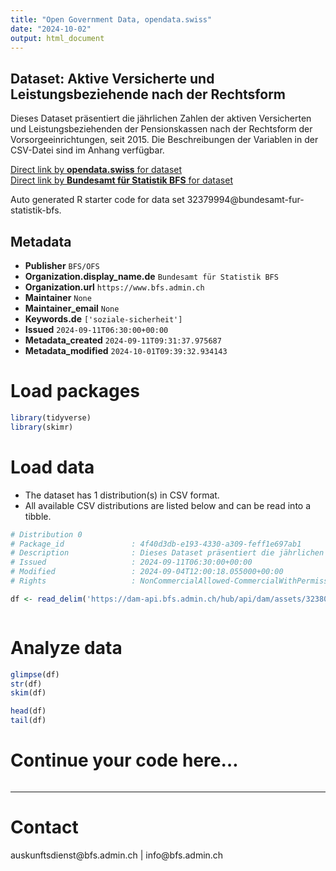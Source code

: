 ```yaml
---
title: "Open Government Data, opendata.swiss"
date: "2024-10-02"
output: html_document
---
```


## Dataset: Aktive Versicherte und Leistungsbeziehende nach der Rechtsform

Dieses Dataset präsentiert die jährlichen Zahlen der aktiven Versicherten und Leistungsbeziehenden der Pensionskassen nach der Rechtsform der Vorsorgeeinrichtungen, seit 2015. Die Beschreibungen der Variablen in der CSV-Datei sind im Anhang verfügbar.

[Direct link by **opendata.swiss** for dataset](https://opendata.swiss/de/dataset/aktive-versicherte-und-leistungsbeziehende-nach-der-rechtsform)<br>
[Direct link by **Bundesamt für Statistik BFS** for dataset](https://www.bfs.admin.ch/asset/de/ts-x-13.03.03-PK-A.01.4.Z-d)

Auto generated R starter code for data set 32379994@bundesamt-fur-statistik-bfs.

## Metadata

- **Publisher** `BFS/OFS`
- **Organization.display_name.de** `Bundesamt für Statistik BFS`
- **Organization.url** `https://www.bfs.admin.ch`
- **Maintainer** `None`
- **Maintainer_email** `None`
- **Keywords.de** `['soziale-sicherheit']`
- **Issued** `2024-09-11T06:30:00+00:00`
- **Metadata_created** `2024-09-11T09:31:37.975687`
- **Metadata_modified** `2024-10-01T09:39:32.934143`


# Load packages

```r

library(tidyverse)
library(skimr)

```

# Load data

-   The dataset has 1 distribution(s) in CSV format.
-   All available CSV distributions are listed below and can be read into a tibble.

```r

# Distribution 0
# Package_id               : 4f40d3db-e193-4330-a309-feff1e697ab1
# Description              : Dieses Dataset präsentiert die jährlichen Zahlen der aktiven Versicherten und Leistungsbeziehenden der Pensionskassen nach der Rechtsform der Vorsorgeeinrichtungen, seit 2015. Die Beschreibungen der Variablen in der CSV-Datei sind im Anhang verfügbar.
# Issued                   : 2024-09-11T06:30:00+00:00
# Modified                 : 2024-09-04T12:00:18.055000+00:00
# Rights                   : NonCommercialAllowed-CommercialWithPermission-ReferenceRequired

df <- read_delim('https://dam-api.bfs.admin.ch/hub/api/dam/assets/32380008/master')



```

# Analyze data

```r

glimpse(df)
str(df)
skim(df)

head(df)
tail(df)

```

# Continue your code here...

```r

```

------------------------------------------------------------------------

# Contact

auskunftsdienst@bfs.admin.ch | info@bfs.admin.ch

